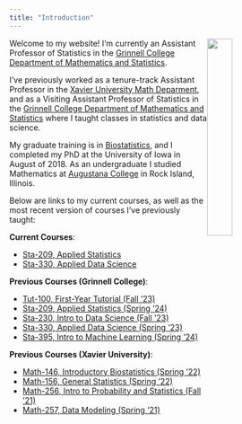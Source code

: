 ```yaml
---
title: "Introduction"
---
```


<img style="float: right; width:30%; height:30%;" src="pphoto.jpg"> Welcome to my website! I'm currently an Assistant Professor of Statistics in the [Grinnell College Department of Mathematics and Statistics](http://www.grinnell.edu/academics/areas/math-stats).

I've previously worked as a tenure-track Assistant Professor in the [Xavier University Math Deparment](https://www.xavier.edu/mathematics-department/index), and as a Visiting Assistant Professor of Statistics in the [Grinnell College Department of Mathematics and Statistics](http://www.grinnell.edu/academics/areas/math-stats) where I taught classes in statistics and data science.

My graduate training is in [Biostatistics](https://www.public-health.uiowa.edu/biostat/), and I completed my PhD at the University of Iowa in August of 2018. As an undergraduate I studied Mathematics at [Augustana College](https://www.augustana.edu/) in Rock Island, Illinois.

Below are links to my current courses, as well as the most recent version of courses I've previously taught:

**Current Courses**:

- [Sta-209, Applied Statistics](s209s25.html)
- [Sta-330, Applied Data Science](s330s25.html)

**Previous Courses (Grinnell College)**:

- [Tut-100, First-Year Tutorial (Fall '23)](tut23.html)
- [Sta-209, Applied Statistics (Spring '24)](s209s24.html)
- [Sta-230, Intro to Data Science (Fall '23)](s230f23.html)
- [Sta-330, Applied Data Science (Spring '23)](sta330s23.html)
- [Sta-395, Intro to Machine Learning (Spring '24)](MLs23.html)
    
**Previous Courses (Xavier University)**:

- [Math-146, Introductory Biostatistics (Spring '22)](m146s22.html)
- [Math-156, General Statistics (Spring '22)](m156s22.html)
- [Math-256, Intro to Probability and Statistics (Fall '21)](m256f21.html)
- [Math-257, Data Modeling (Spring '21)](m257s21.html)
    